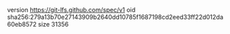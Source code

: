 version https://git-lfs.github.com/spec/v1
oid sha256:279a13b70e27143909b2640dd10785f1687198cd2eed33ff22d012da60eb8572
size 31356
